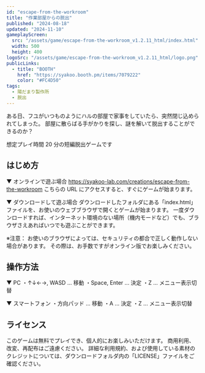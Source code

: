 ```yaml
---
id: "escape-from-the-workroom"
title: "作業部屋からの脱出"
published: "2024-08-18"
updated: "2024-11-10"
gameplayScreen:
  src: "/assets/game/escape-from-the-workroom_v1.2.11_html/index.html"
  width: 500
  height: 400
logoSrc: "/assets/game/escape-from-the-workroom_v1.2.11_html/logo.png"
publicLinks:
  - title: "BOOTH"
    href: "https://syakoo.booth.pm/items/7079222"
    color: "#FC4D50"
tags:
  - 陽だまり製作所
  - 脱出
---
```


ある日、フユがいつものようにハルの部屋で家事をしていたら、突然閉じ込められてしまった。
部屋に散らばる手がかりを探し、謎を解いて脱出することができるのか？

想定プレイ時間 20 分の短編脱出ゲームです

## はじめ方

▼ オンラインで遊ぶ場合
https://syakoo-lab.com/creations/escape-from-the-workroom
こちらの URL にアクセスすると、すぐにゲームが始まります。

▼ ダウンロードして遊ぶ場合
ダウンロードしたフォルダにある「index.html」ファイルを、お使いのウェブブラウザで開くとゲームが始まります。
一度ダウンロードすれば、インターネット環境のない場所（機内モードなど）でも、ブラウザさえあればいつでも遊ぶことができます。

※注意：
お使いのブラウザによっては、セキュリティの都合で正しく動作しない場合があります。
その際は、お手数ですがオンライン版でお楽しみください。

## 操作方法

▼ PC
・↑↓←→, WASD ... 移動
・Space, Enter ... 決定
・Z ... メニュー表示切替

▼ スマートフォン
・方向パッド ... 移動
・A ... 決定
・Z ... メニュー表示切替

## ライセンス

このゲームは無料でプレイでき、個人的にお楽しみいただけます。
商用利用、改変、再配布はご遠慮ください。
詳細な利用規約、および使用している素材のクレジットについては、ダウンロードフォルダ内の「LICENSE」ファイルをご確認ください。

<FileView src="/assets/game/escape-from-the-workroom_v1.2.11_html/LICENSE" />
